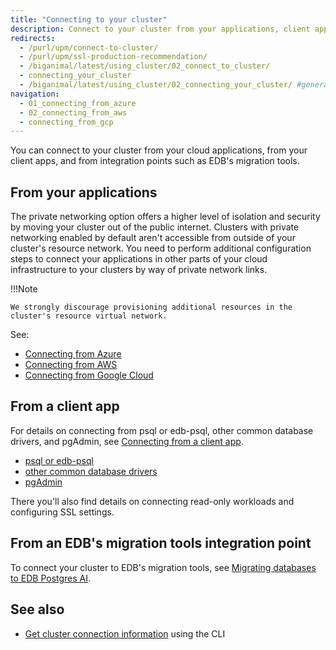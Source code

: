 ```yaml
---
title: "Connecting to your cluster"
description: Connect to your cluster from your applications, client apps, and EDB's tools.
redirects:
  - /purl/upm/connect-to-cluster/
  - /purl/upm/ssl-production-recommendation/
  - /biganimal/latest/using_cluster/02_connect_to_cluster/
  - connecting_your_cluster
  - /biganimal/latest/using_cluster/02_connecting_your_cluster/ #generated for BigAnimal URL path removal branch
navigation:
  - 01_connecting_from_azure
  - 02_connecting_from_aws
  - connecting_from_gcp
---
```


You can connect to your cluster from your cloud applications, from your client apps, and from integration points such as EDB's migration tools.

## From your applications

The private networking option offers a higher level of isolation and security by moving your cluster out of the public internet. Clusters with private networking enabled by default aren't accessible from outside of your cluster's resource network. You need to perform additional configuration steps to connect your applications in other parts of your cloud infrastructure to your clusters by way of private network links.

!!!Note

    We strongly discourage provisioning additional resources in the cluster's resource virtual network.

See:

-   [Connecting from Azure](connecting_from_azure/)
-   [Connecting from AWS](02_connecting_from_aws)
-   [Connecting from Google Cloud](connecting_from_gcp)

## From a client app

For details on connecting from psql or edb-psql, other common database drivers, and pgAdmin, see [Connecting from a client app](/edb-postgres-ai/cloud-service/using_cluster/connect_from_a_client/). 

-   [psql or edb-psql](/edb-postgres-ai/cloud-service/using_cluster/connect_from_a_client/#connect-to-your-cluster-using-psql-or-edb-psql)
-   [other common database drivers](/edb-postgres-ai/cloud-service/using_cluster/connect_from_a_client/#connect-to-your-cluster-using-common-database-drivers)
-   [pgAdmin](/edb-postgres-ai/cloud-service/using_cluster/connect_from_a_client/#connect-to-your-cluster-using-pgadmin)

There you'll also find details on connecting read-only workloads and configuring SSL settings.

## From an EDB's migration tools integration point

To connect your cluster to EDB's migration tools, see [Migrating databases to EDB Postgres AI](/edb-postgres-ai/cloud-service/managing_your_cluster/migration/).

## See also

-   [Get cluster connection information](/edb-postgres-ai/cloud-service/using_cluster/cli/managing_clusters/#get-cluster-connection-information) using the CLI 
